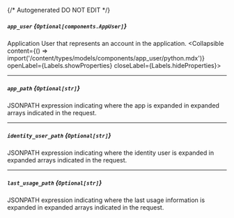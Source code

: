 {/* Autogenerated DO NOT EDIT  */}

##### `app_user` *{`Optional[components.AppUser]`}*
Application User that represents an account in the application.
<Collapsible content={() => import('/content/types/models/components/app_user/python.mdx')} openLabel={Labels.showProperties} closeLabel={Labels.hideProperties}>
</Collapsible>

---
##### `app_path` *{`Optional[str]`}*
JSONPATH expression indicating where the app is expanded in expanded arrays indicated in the request.

---
##### `identity_user_path` *{`Optional[str]`}*
JSONPATH expression indicating where the identity user is expanded in expanded arrays indicated in the request.

---
##### `last_usage_path` *{`Optional[str]`}*
JSONPATH expression indicating where the last usage information is expanded in expanded arrays indicated in the request.


